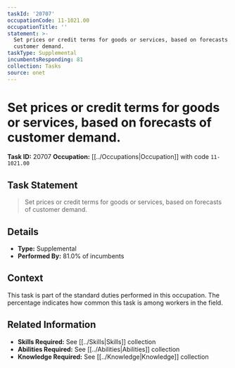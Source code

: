```yaml
---
taskId: '20707'
occupationCode: 11-1021.00
occupationTitle: ''
statement: >-
  Set prices or credit terms for goods or services, based on forecasts of
  customer demand.
taskType: Supplemental
incumbentsResponding: 81
collection: Tasks
source: onet
---
```

# Set prices or credit terms for goods or services, based on forecasts of customer demand.

**Task ID:** 20707
**Occupation:** [[../Occupations|Occupation]] with code `11-1021.00`

## Task Statement

> Set prices or credit terms for goods or services, based on forecasts of customer demand.

## Details

- **Type:** Supplemental
- **Performed By:** 81.0% of incumbents

## Context

This task is part of the standard duties performed in this occupation. The percentage indicates how common this task is among workers in the field.

## Related Information

- **Skills Required:** See [[../Skills|Skills]] collection
- **Abilities Required:** See [[../Abilities|Abilities]] collection
- **Knowledge Required:** See [[../Knowledge|Knowledge]] collection
